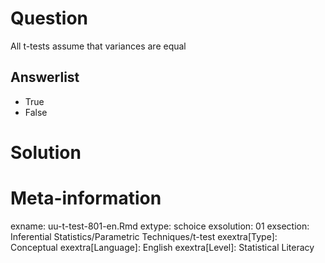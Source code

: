 
Question
========
  
All t-tests assume that variances are equal
  
Answerlist
----------
* True
* False


Solution
========
  


Meta-information
================
exname: uu-t-test-801-en.Rmd
extype: schoice
exsolution: 01
exsection: Inferential Statistics/Parametric Techniques/t-test
exextra[Type]: Conceptual
exextra[Language]: English
exextra[Level]: Statistical Literacy
